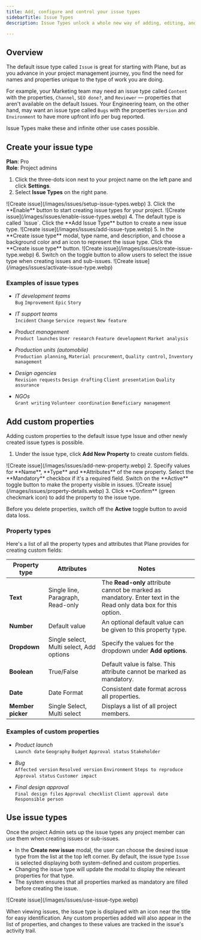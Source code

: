 ```yaml
---
title: Add, configure and control your issue types
sidebarTitle: Issue Types
description: Issue Types unlock a whole new way of adding, editing, and moving work forward in Plane.

---
```


## Overview

The default issue type called `Issue` is great for starting with Plane, but as you advance in your project management journey, you find the need for names and properties unique to the type of work you are doing.

For example, your Marketing team may need an issue type called `Content` with the properties, `Channel`, `SEO done?`, and `Reviewer` — properties that aren't available on the default Issues. Your Engineering team, on the other hand, may want an issue type called `Bugs` with the properties `Version` and `Environment` to have more upfront info per bug reported.

Issue Types make these and infinite other use cases possible.

## Create your issue type

**Plan**: Pro  
**Role**: Project admins

1. Click the three-dots icon next to your project name on the left pane and click **Settings**.
2. Select **Issue Types** on the right pane.
<Frame>![Create issue](/images/issues/setup-issue-types.webp)</Frame>
3. Click the **Enable** button to start creating issue types for your project.
<Frame>![Create issue](/images/issues/enable-issue-types.webp)</Frame>
4. The default type is called `Issue`. Click the **Add Issue Type** button to create a new issue type.
<Frame>![Create issue](/images/issues/add-issue-type.webp)</Frame>
5. In the **Create issue type** modal, type name, and description, and choose a background color and an icon to represent the issue type. Click the **Create issue type** button.
<Frame>![Create issue](/images/issues/create-issue-type.webp)</Frame>
6. Switch on the toggle button to allow users to select the issue type when creating issues and sub-issues.
<Frame>![Create issue](/images/issues/activate-issue-type.webp)</Frame>

### Examples of issue types

- *IT development teams*   
`Bug` `Improvement` `Epic` `Story`


- *IT support teams*  
`Incident` `Change` `Service request` `New feature`

- *Product management*  
`Product launches` `User research` `Feature development` `Market analysis`

- *Production units (automobile)*  
`Production planning`, `Material procurement`, `Quality control`, `Inventory management`

- *Design agencies*   
`Revision requests` `Design drafting` `Client presentation` `Quality assurance`

- *NGOs*  
`Grant writing` `Volunteer coordination` `Beneficiary management`


## Add custom properties

Adding custom properties to the default issue type Issue and other newly created issue types is possible.

1. Under the issue type, click **Add New Property** to create custom fields.
<Frame>![Create issue](/images/issues/add-new-property.webp)</Frame>
2. Specify values for **Name**, **Type** and **Attributes** of the new property. Select the **Mandatory** checkbox if it's a required field. Switch on the **Active** toggle button to make the property visible in issues. 
<Frame>![Create issue](/images/issues/property-details.webp)</Frame>
3. Click **Confirm** (green checkmark icon) to add the property to the issue type. 

<Warning>Before you delete properties, switch off the **Active** toggle button to avoid data loss.</Warning>

### Property types

Here's a list of all the property types and attributes that Plane provides for creating custom fields: 

| Property type | Attributes | Notes|
| --------------| ------------------- |---- |
| **Text** | Single line, Paragraph, Read-only | The **Read-only** attribute cannot be marked as mandatory. Enter text in the Read only data box for this option.|
| **Number** | Default value | An optional default value can be given to this property type.|
| **Dropdown** | Single select, Multi select, Add options | Specify the values for the dropdown under **Add options**. |
| **Boolean** | True/False | Default value is false. This attribute cannot be marked as mandatory. |
| **Date** | Date Format | Consistent date format across all properties. | 
| **Member picker** | Single Select, Multi select | Displays a list of all project members. |                  


### Examples of custom properties

- *Product launch*  
`Launch date` `Geography` `Budget` `Approval status` `Stakeholder`

- *Bug*  
`Affected version` `Resolved version` `Environment` `Steps to reproduce` `Approval status` `Customer impact`

- *Final design approval*  
`Final design files` `Approval checklist` `Client approval date` `Responsible person`

## Use issue types

Once the project Admin sets up the issue types any project member can use them when creating issues or sub-issues.

- In the **Create new issue** modal, the user can choose the desired issue type from the list at the top left corner. By default, the issue type `Issue` is selected displaying both system-defined and custom properties.
- Changing the issue type will update the modal to display the relevant properties for that type.
- The system ensures that all properties marked as mandatory are filled before creating the issue.
<Frame>![Create issue](/images/issues/use-issue-type.webp)</Frame>

When viewing issues, the issue type is displayed with an icon near the title for easy identification. Any custom properties added will also appear in the list of properties, and changes to these values are tracked in the issue's activity trail.